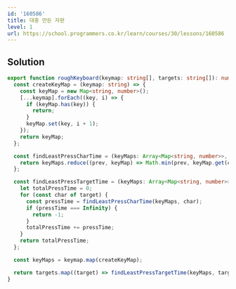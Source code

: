 ```yaml
---
id: '160586'
title: 대충 만든 자판
level: 1
url: https://school.programmers.co.kr/learn/courses/30/lessons/160586
---
```


## Solution

```typescript showLineNumbers
export function roughKeyboard(keymap: string[], targets: string[]): number[] {
  const createKeyMap = (keymap: string) => {
    const keyMap = new Map<string, number>();
    [...keymap].forEach((key, i) => {
      if (keyMap.has(key)) {
        return;
      }
      keyMap.set(key, i + 1);
    });
    return keyMap;
  };

  const findLeastPressCharTime = (keyMaps: Array<Map<string, number>>, char: string) => {
    return keyMaps.reduce((prev, keyMap) => Math.min(prev, keyMap.get(char) || Infinity), Infinity);
  };

  const findLeastPressTargetTime = (keyMaps: Array<Map<string, number>>, target: string) => {
    let totalPressTime = 0;
    for (const char of target) {
      const pressTime = findLeastPressCharTime(keyMaps, char);
      if (pressTime === Infinity) {
        return -1;
      }
      totalPressTime += pressTime;
    }
    return totalPressTime;
  };

  const keyMaps = keymap.map(createKeyMap);

  return targets.map((target) => findLeastPressTargetTime(keyMaps, target));
}
```
